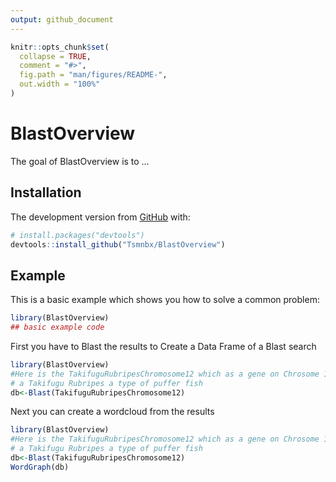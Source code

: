 ```yaml
---
output: github_document
---
```


<!-- README.md is generated from README.Rmd. Please edit that file -->

```r
knitr::opts_chunk$set(
  collapse = TRUE,
  comment = "#>",
  fig.path = "man/figures/README-",
  out.width = "100%"
)
```

# BlastOverview

<!-- badges: start -->
<!-- badges: end -->

The goal of BlastOverview is to ...

## Installation

The development version from [GitHub](https://github.com/) with:

``` r
# install.packages("devtools")
devtools::install_github("Tsmnbx/BlastOverview")
```
## Example

This is a basic example which shows you how to solve a common problem:

```r
library(BlastOverview)
## basic example code
```

First you have to Blast the results to Create a Data Frame of a Blast search
```r
library(BlastOverview)
#Here is the TakifuguRubripesChromosome12 which as a gene on Chrosome 12 of
# a Takifugu Rubripes a type of puffer fish
db<-Blast(TakifuguRubripesChromosome12)

```

Next you can create a wordcloud from the results
```r
library(BlastOverview)
#Here is the TakifuguRubripesChromosome12 which as a gene on Chrosome 12 of
# a Takifugu Rubripes a type of puffer fish
db<-Blast(TakifuguRubripesChromosome12)
WordGraph(db)

```

